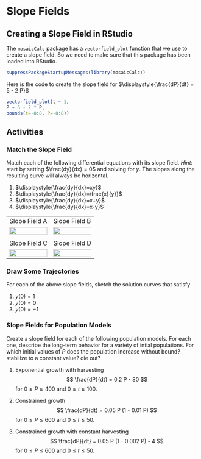 
# Slope Fields

## Creating a Slope Field in RStudio

The `mosaicCalc` package has a `vectorfield_plot` function that we use to create a slope field. So we need to make sure that this package has been loaded into RStudio.

```r
suppressPackageStartupMessages(library(mosaicCalc))
```

Here is the code to create the slope field for $\displaystyle{\frac{dP}{dt} = 5 - 2 P}$


```r
vectorfield_plot(t ~ 1,
P ~ 6 - 2 * P,
bounds(t=-8:8, P=-8:8))
```

## Activities


### Match the Slope Field


Match each of the following differential equations with its slope field. *Hint:* start by setting $\frac{dy}{dx} = 0$ and solving for $y$. The slopes along the resulting curve will always be horizontal.


1. $\displaystyle{\frac{dy}{dx}=xy}$
1. $\displaystyle{\frac{dy}{dx}=\frac{x}{y}}$
1. $\displaystyle{\frac{dy}{dx}=x+y}$
1. $\displaystyle{\frac{dy}{dx}=x-y}$

<table>
<tr>
<td> Slope Field A</td>
<td> Slope Field B</td>
</tr>
<tr>
<td>
![](images/slopefield1.png){width=100%}
</td>
<td>
![](images/slopefield2.png){width=100%}
<tr>
<td></td>
<td></td>
</tr>
<tr>
<td> Slope Field C</td>
<td> Slope Field D</td>
</tr>
</td>
</tr>
<tr>
<td>
![](images/slopefield3.png){width=100%}
</td>
<td>
![](images/slopefield4.png){width=100%}
</td>
</tr>
</table>

### Draw Some Trajectories

For each of the above slope fields, sketch the solution curves that satisfy

1. $y(0) = 1$
1. $y(0) = 0$
1. $y(0) = -1$


### Slope Fields for Population Models

Create a slope field for each of the following population models. For each one, describe the long-term behavior for a variety of intial populations. For which initial values of $P$ does the population increase without bound? stabilize to a constant value? die out? 

1. Exponential growth with harvesting
$$
\frac{dP}{dt} = 0.2 P - 80
$$
for  $0 \leq P \leq 400$ and $0 \leq t \leq 100$.

<!--
```r
vectorfield_plot(t ~ 1,
P ~  0.2 * P -  40,
bounds(t=0:100, P=0:400))
```
-->

2. Constrained growth
$$
\frac{dP}{dt} = 0.05 P  (1 - 0.01 P) 
$$
for  $0 \leq P \leq 600$ and $0 \leq t \leq 50$.

<!--
```r
vectorfield_plot(t ~ 1,
P ~  0.05  * P *  (1 - 0.002 * P),
bounds(t=0:50, P=0:600))
```
-->


3. Constrained growth with constant harvesting
$$
\frac{dP}{dt} = 0.05 P  (1 - 0.002 P) - 4
$$
for  $0 \leq P \leq 600$ and $0 \leq t \leq 50$.

<!--
```r
vectorfield_plot(t ~ 1,
P ~  0.05  * P *  (1 - 0.002 * P) - 4,
bounds(t=0:50, P=0:600))
```
-->